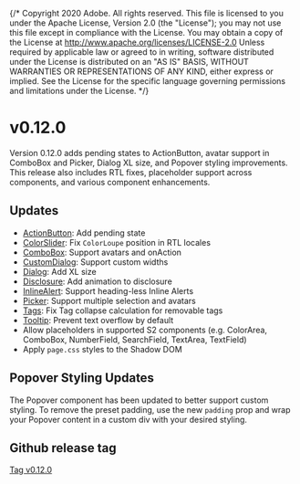 {/* Copyright 2020 Adobe. All rights reserved.
This file is licensed to you under the Apache License, Version 2.0 (the "License");
you may not use this file except in compliance with the License. You may obtain a copy
of the License at http://www.apache.org/licenses/LICENSE-2.0
Unless required by applicable law or agreed to in writing, software distributed under
the License is distributed on an "AS IS" BASIS, WITHOUT WARRANTIES OR REPRESENTATIONS
OF ANY KIND, either express or implied. See the License for the specific language
governing permissions and limitations under the License. */}




# v0.12.0
<Time date={date} />

Version 0.12.0 adds pending states to ActionButton, avatar support in ComboBox and Picker, Dialog XL size, and Popover styling improvements. This release also includes RTL fixes, placeholder support across components, and various component enhancements.

## Updates
* [ActionButton](../ActionButton.html): Add pending state
* [ColorSlider](../ColorSlider.html): Fix `ColorLoupe` position in RTL locales
* [ComboBox](../ComboBox.html): Support avatars and onAction
* [CustomDialog](../Dialog.html#custom-dialog): Support custom widths
* [Dialog](../Dialog.html): Add XL size
* [Disclosure](../Disclosure.html): Add animation to disclosure
* [InlineAlert](../InlineAlert.html): Support heading-less Inline Alerts
* [Picker](../Picker.html): Support multiple selection and avatars
* [Tags](../TagGroup.html): Fix Tag collapse calculation for removable tags
* [Tooltip](../Tooltip.html): Prevent text overflow by default
* Allow placeholders in supported S2 components (e.g. ColorArea, ComboBox, NumberField, SearchField, TextArea, TextField)
* Apply `page.css` styles to the Shadow DOM

## Popover Styling Updates

The Popover component has been updated to better support custom styling. To
remove the preset padding, use the new `padding` prop and wrap your Popover content
in a custom div with your desired styling.

## Github release tag

[Tag v0.12.0](https://github.com/adobe/react-spectrum/releases/tag/%40react-spectrum%2Fs2%400.12.0)
